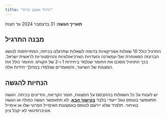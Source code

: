 ```yaml
---
title: "תרגיל אמצע קורס"
---
```


**תאריך הגשה**: 31 בדצמבר 2024 עד חצות

## מבנה התרגיל

התרגיל כולל 10 שאלות אמריקאיות בדומה לשאלות שתרגלנו בכיתה, המתייחסות לנושא הברונזה המאוחרת ואל-עמארנה והעדויות הארכיאולוגיות וההיסטוריות לראשית ישראל. בכך התרגיל מסכם את החומר שנלמד ביחידות 1 ו-2 של הקורס. החומר כולל את המצגות של השיעור, והמאמרים שנלמדו במהלך יחידות אלה.

## הנחיות להגשה

יש לענות על כל השאלות בהתבסס על המצגות, חומר הקריאה, והדיונים בכיתה. הגשה תתאפשר בטופס גוגל ייעודי בלבד [**בקישור הבא**](https://forms.gle/KuVbn4qfjXWKYyWF8){target="_blank"}. לא תתאפשר הגשה כפולה או הגשה באיחור. תלמיד שלא יירשם לטופס באמצעות האימייל הפרטי שלו או אימייל אוניברסיטאי לא יקבל ציון.

